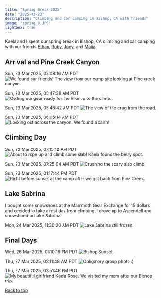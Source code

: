 ```yaml
---
title: "Spring Break 2025"
date: "2025-03-23"
description: "Climbing and car camping in Bishop, CA with friends"
image: "spring_9.JPG"
lightbox: true
---
```


Kaela and I spent our spring break in Bishop, CA climbing and car camping with our friends [Ethan](https://www.instagram.com/ethan.ramsey47/), [Ruby](https://www.instagram.com/rubygonda/), [Joey](https://www.instagram.com/joey.cusenza/), and [Maija](https://www.instagram.com/mai.jah/).

## Arrival and Pine Creek Canyon

::: {.figure-container}
<span class="badge bg-info">Sun, 23 Mar 2025, 03:08:16 AM PDT</span>
![We found our friends! The view from our camp site looking at Pine creek canyon.](spring_1.JPG){group="spring-break"}
:::

::: {.figure-container}
<span class="badge bg-info">Sun, 23 Mar 2025, 05:47:38 AM PDT</span>
![Getting our gear ready for the hike up to the climb.](spring_2.JPG){group="spring-break"}
:::

::: {.figure-container}
<span class="badge bg-info">Sun, 23 Mar 2025, 05:48:42 AM PDT</span>
![The view of the crag from the road.](spring_3.JPG){group="spring-break"}
:::

::: {.figure-container}
<span class="badge bg-info">Sun, 23 Mar 2025, 06:05:14 AM PDT</span>
![Looking out across the canyon. We found a cairn!](spring_4.JPG){group="spring-break"}
:::

## Climbing Day

::: {.figure-container}
<span class="badge bg-info">Sun, 23 Mar 2025, 07:15:12 AM PDT</span>
![About to rope up and climb some slab! Kaela found the belay spot.](spring_5.JPG){group="spring-break"}
:::

::: {.figure-container}
<span class="badge bg-info">Sun, 23 Mar 2025, 07:25:04 AM PDT</span>
![Crushing the scary slab climb!](spring_6.JPG){group="spring-break"}
:::

::: {.figure-container}
<span class="badge bg-info">Sun, 23 Mar 2025, 01:17:44 PM PDT</span>
![Right before sunset at the camp after we got back from Pine Creek.](spring_7.JPG){group="spring-break"}
:::

## Lake Sabrina

I bought some snowshoes at the Mammoth Gear Exchange for 15 dollars and decided to take a rest day from climbing. I drove up to Aspendell and snowshoed to Lake Sabrina!

::: {.figure-container}
<span class="badge bg-info">Mon, 24 Mar 2025, 11:30:20 AM PDT</span>
![Lake Sabrina still frozen.](spring_8.JPG){group="spring-break"}
:::

## Final Days

::: {.figure-container}
<span class="badge bg-info">Wed, 26 Mar 2025, 01:10:16 PM PDT</span>
![Bishop Sunset.](spring_9.JPG){group="spring-break"}
:::

::: {.figure-container}
<span class="badge bg-info">Thu, 27 Mar 2025, 02:11:48 AM PDT</span>
![Obligatory group photo :)](spring_10.JPG){group="spring-break"}
:::

::: {.figure-container}
<span class="badge bg-info">Thu, 27 Mar 2025, 02:51:46 PM PDT</span>
![My beautiful girlfriend Kaela Rose. We visited my mom after our Bishop trip.](spring_11.JPG){group="spring-break"}
:::

<div class="btn-group-vertical">
  <a href="index.qmd" class="btn btn-primary" role="button">Back to top</a>
</div>
